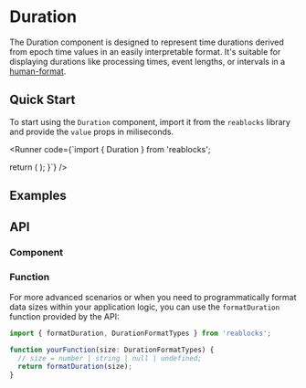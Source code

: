 
# Duration
The Duration component is designed to represent time durations derived from epoch time values in an easily interpretable format. 
It's suitable for displaying durations like processing times, event lengths, or intervals in a [human-format](https://www.npmjs.com/package/human-format).

## Quick Start
To start using the `Duration` component, import it from the `reablocks` library and provide the `value` props in miliseconds.

<Runner code={`import { Duration } from 'reablocks';

  return (
    <Duration value="123459101" />
  );
}`}
/>

## Examples
<StoryRenderer path="components/Duration.story.tsx" name="Simple" storybookKey="components-data-duration--simple" />

## API
### Component
<PropsTable name="Duration" />

### Function
For more advanced scenarios or when you need to programmatically format data sizes within your application logic, 
you can use the `formatDuration` function provided by the API:

```ts
import { formatDuration, DurationFormatTypes } from 'reablocks';

function yourFunction(size: DurationFormatTypes) {
  // size = number | string | null | undefined;
  return formatDuration(size);
}
```
